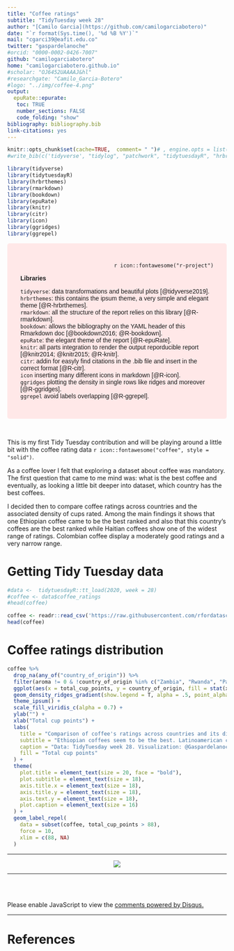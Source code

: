 ```yaml
---
title: "Coffee ratings"
subtitle: "TidyTuesday week 28"
author: "[Camilo Garcia](https://github.com/camilogarciabotero)"
date: "`r format(Sys.time(), '%d %B %Y')`"
mail: "cgarci39@eafit.edu.co"
twitter: "gaspardelanoche"
#orcid: "0000-0002-0426-7007"
github: "camilogarciabotero"
home: "camilogarciabotero.github.io"
#scholar: "OJ6452UAAAAJ&hl"
#researchgate: "Camilo_Garcia-Botero"
#logo: "../img/coffee-4.png"
output:
  epuRate::epurate:
   toc: TRUE
   number_sections: FALSE
   code_folding: "show"
bibliography: bibliography.bib
link-citations: yes
---
```


```r
knitr::opts_chunk$set(cache=TRUE,  comment= " ")# , engine.opts = list(zsh="-i")) #, engine.opts = list(zsh="source ~/.zprofile"))#, engine.path = list()) #str(knitr::opts_chunk$get())
#write_bib(c('tidyverse', "tidylog", "patchwork", "tidytuesdayR", "hrbrthemes", "rmarkdown", "bookdown", "epuRate", "knitr", "citr", "ggsci", "gghighlight", "icon", "ggridges", "ggrepel"))
```



```r
library(tidyverse) 
library(tidytuesdayR)
library(hrbrthemes)
library(rmarkdown)
library(bookdown)
library(epuRate)
library(knitr)
library(citr)
library(icon) 
library(ggridges)
library(ggrepel)
```


<style>
div.red { background-color:#FFE8E8; border-radius: 5px; padding: 30px; } 
div.red p { font-family: Verdana, Geneva, sans-serif; }
</style>
<div class = "red">
<p style="text-align:right">`r icon::fontawesome("r-project")`</p>
**Libraries**
  
  `tidyverse`: data transformations and beautiful plots [@tidyverse2019].<br>
  `hrbrthemes`: this contains the ipsum theme, a very simple and elegant theme [@R-hrbrthemes].<br>
  `rmarkdown`: all the structure of the report relies on this library [@R-rmarkdown].<br>
  `bookdown`: allows the bibliography on the YAML header of this Rmarkdown doc [@bookdown2016; @R-bookdown].<br>
  `epuRate`: the elegant theme of the report [@R-epuRate].<br>
  `knitr`: all parts integration to render the output reporducible report [@knitr2014; @knitr2015; @R-knitr].<br>
  `citr`: addin for easyly find citations in the .bib file and insert in the correct format [@R-citr].<br>
  `icon` inserting many different icons in markdown [@R-icon].<br>
  `ggridges` plotting the density in single rows like ridges and moreover [@R-ggridges].<br>
  `ggrepel` avoid labels overlapping [@R-ggrepel].
  
</div>
<br>



This is my first Tidy Tuesday contribution and will be playing around a little bit with  the coffee rating data `r icon::fontawesome("coffee", style = "solid")`.

As a coffee lover I felt that exploring a dataset about coffee was mandatory. The first question that came to me mind was: what is the best coffee and eventually, as looking a little bit deeper into dataset, which country has the best coffees.

I decided then to compare coffee ratings across countries and the associated density of cups rated. Among the main findings it shows that one Ethiopian coffee came to be the best ranked and also that this country's coffees are the best ranked while Haitian coffees show one of the widest range of ratings. Colombian coffee display a moderately good ratings and a very narrow range. 

# Getting Tidy Tuesday data

```r
#data <-  tidytuesdayR::tt_load(2020, week = 28)
#coffee <- data$coffee_ratings
#head(coffee)
```


```r
coffee <- readr::read_csv('https://raw.githubusercontent.com/rfordatascience/tidytuesday/master/data/2020/2020-07-07/coffee_ratings.csv')
head(coffee)
```

# Coffee ratings distribution

```r

coffee %>%
  drop_na(any_of("country_of_origin")) %>%
  filter(aroma != 0 & !country_of_origin %in% c("Zambia", "Rwanda", "Papua New Guinea", "Japan", "Mauritius", "Cote d?Ivoire")) %>%
  ggplot(aes(x = total_cup_points, y = country_of_origin, fill = stat(x), label = owner)) +
  geom_density_ridges_gradient(show.legend = T, alpha = .5, point_alpha = 0.5, jittered_points = TRUE) +
  theme_ipsum() +
  scale_fill_viridis_c(alpha = 0.7) +
  ylab("") +
  xlab("Total cup points") +
  labs(
    title = "Comparison of coffee's ratings across countries and its distribution",
    subtitle = "Ethiopian coffees seem to be the best. Latinoamerican countries were more abundant in the competition",
    caption = "Data: TidyTuesday week 28. Visualization: @Gaspardelanoche",
    fill = "Total cup points"
  ) +
  theme(
    plot.title = element_text(size = 20, face = "bold"),
    plot.subtitle = element_text(size = 18),
    axis.title.x = element_text(size = 18),
    axis.title.y = element_text(size = 18),
    axis.text.y = element_text(size = 18),
    plot.caption = element_text(size = 16)
  ) +
  geom_label_repel(
    data = subset(coffee, total_cup_points > 88),
    force = 10,
    xlim = c(88, NA)
  )

```


***

<div> 
  <p align="center">
    <a href="https://www.paypal.me/camilogarciabotero">
      <img src="img/coffe-3.png" />
    </a>
  </p>			  
</div>


***
<br><br>

<div id="disqus_thread"></div>
<script>

/**
*  RECOMMENDED CONFIGURATION VARIABLES: EDIT AND UNCOMMENT THE SECTION BELOW TO INSERT DYNAMIC VALUES FROM YOUR PLATFORM OR CMS.
*  LEARN WHY DEFINING THESE VARIABLES IS IMPORTANT: https://disqus.com/admin/universalcode/#configuration-variables*/
/*
var disqus_config = function () {
this.page.url = PAGE_URL;  // Replace PAGE_URL with your page's canonical URL variable
this.page.identifier = PAGE_IDENTIFIER; // Replace PAGE_IDENTIFIER with your page's unique identifier variable
};
*/
(function() { // DON'T EDIT BELOW THIS LINE
var d = document, s = d.createElement('script');
s.src = 'https://camilogarciabotero-github-io.disqus.com/embed.js';
s.setAttribute('data-timestamp', +new Date());
(d.head || d.body).appendChild(s);
})();
</script>
<noscript>Please enable JavaScript to view the <a href="https://disqus.com/?ref_noscript">comments powered by Disqus.</a></noscript>


***

# References




